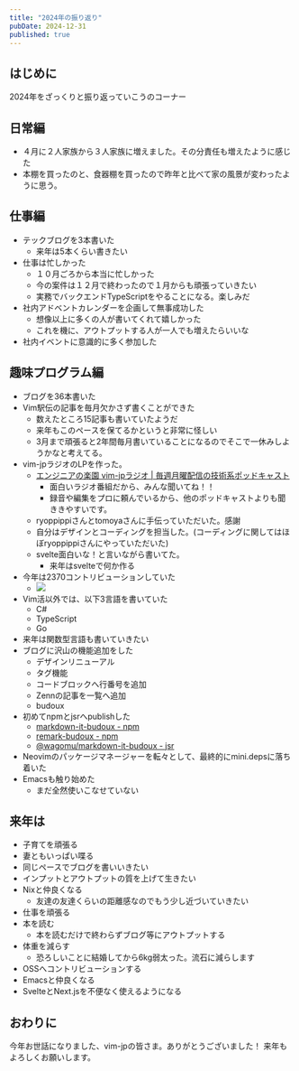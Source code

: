 ```yaml
---
title: "2024年の振り返り"
pubDate: 2024-12-31
published: true
---
```


## はじめに

2024年をざっくりと振り返っていこうのコーナー

## 日常編

- ４月に２人家族から３人家族に増えました。その分責任も増えたように感じた
- 本棚を買ったのと、食器棚を買ったので昨年と比べて家の風景が変わったように思う。

## 仕事編

- テックブログを3本書いた
	- 来年は5本くらい書きたい
- 仕事は忙しかった
	- １０月ごろから本当に忙しかった
	- 今の案件は１２月で終わったので１月からも頑張っていきたい
	- 実務でバックエンドTypeScriptをやることになる。楽しみだ
- 社内アドベントカレンダーを企画して無事成功した
	- 想像以上に多くの人が書いてくれて嬉しかった
	- これを機に、アウトプットする人が一人でも増えたらいいな
- 社内イベントに意識的に多く参加した

## 趣味プログラム編

- ブログを36本書いた
- Vim駅伝の記事を毎月欠かさず書くことができた
	- 数えたところ15記事も書いていたようだ
	- 来年もこのペースを保てるかというと非常に怪しい
	- 3月まで頑張ると2年間毎月書いていることになるのでそこで一休みしようかなと考えてる。
- vim-jpラジオのLPを作った。
	- [エンジニアの楽園 vim-jpラジオ \| 毎週月曜配信の技術系ポッドキャスト](https://vim-jp-radio.com/)
		- 面白いラジオ番組だから、みんな聞いてね！！
		- 録音や編集をプロに頼んでいるから、他のポッドキャストよりも聞ききやすいです。
	- ryoppippiさんとtomoyaさんに手伝っていただいた。感謝
	- 自分はデザインとコーディングを担当した。(コーディングに関してはほぼryoppippiさんにやっていただいた)
	- svelte面白いな！と言いながら書いてた。
		- 来年はsvelteで何か作る
- 今年は2370コントリビューションしていた
	- ![](/images/blog/2024-12-31/img1.png)
- Vim活以外では、以下3言語を書いていた
	- C#
	- TypeScript
	- Go
- 来年は関数型言語も書いていきたい
- ブログに沢山の機能追加をした
	- デザインリニューアル
	- タグ機能
	- コードブロックへ行番号を追加
	- Zennの記事を一覧へ追加
	- budoux
- 初めてnpmとjsrへpublishした
	- [markdown-it-budoux - npm](https://www.npmjs.com/package/markdown-it-budoux)
	- [remark-budoux - npm](https://www.npmjs.com/package/remark-budoux)
	- [@wagomu/markdown-it-budoux - jsr](https://jsr.io/@wagomu/markdown-it-budoux)
- Neovimのパッケージマネージャーを転々として、最終的にmini.depsに落ち着いた
- Emacsも触り始めた
	- まだ全然使いこなせていない


## 来年は

- 子育てを頑張る
- 妻ともいっぱい喋る
- 同じペースでブログを書いいきたい
- インプットとアウトプットの質を上げて生きたい
- Nixと仲良くなる
	- 友達の友達くらいの距離感なのでもう少し近づいていきたい
- 仕事を頑張る
- 本を読む
	- 本を読むだけで終わらずブログ等にアウトプットする
- 体重を減らす
	- 恐ろしいことに結婚してから6kg弱太った。流石に減らします
- OSSへコントリビューションする
- Emacsと仲良くなる
- SvelteとNext.jsを不便なく使えるようになる


## おわりに

今年お世話になりました、vim-jpの皆さま。ありがとうございました！
来年もよろしくお願いします。
